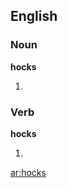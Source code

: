 ==English==
===Noun===
'''hocks''' 
# {{plural of|[[hock]]}}

===Verb===
'''hocks''' 
# {{third-person singular of|[[hock]]}}

[[ar:hocks]]